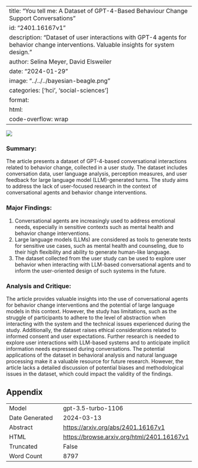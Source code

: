 
---
title: "You tell me: A Dataset of GPT-4-Based Behaviour Change Support Conversations"
id: "2401.16167v1"
description: "Dataset of user interactions with GPT-4 agents for behavior change interventions. Valuable insights for system design."
author: Selina Meyer, David Elsweiler
date: "2024-01-29"
image: "../../../bayesian-beagle.png"
categories: ['hci', 'social-sciences']
format:
  html:
    code-overflow: wrap
---

![](../../../bayesian-beagle.png)

### **Summary:**
The article presents a dataset of GPT-4-based conversational interactions related to behavior change, collected in a user study. The dataset includes conversation data, user language analysis, perception measures, and user feedback for large language model (LLM)-generated turns. The study aims to address the lack of user-focused research in the context of conversational agents and behavior change interventions.

### Major Findings:
1. Conversational agents are increasingly used to address emotional needs, especially in sensitive contexts such as mental health and behavior change interventions.
2. Large language models (LLMs) are considered as tools to generate texts for sensitive use cases, such as mental health and counseling, due to their high flexibility and ability to generate human-like language.
3. The dataset collected from the user study can be used to explore user behavior when interacting with LLM-based conversational agents and to inform the user-oriented design of such systems in the future.

### Analysis and Critique:
The article provides valuable insights into the use of conversational agents for behavior change interventions and the potential of large language models in this context. However, the study has limitations, such as the struggle of participants to adhere to the level of abstraction when interacting with the system and the technical issues experienced during the study. Additionally, the dataset raises ethical considerations related to informed consent and user expectations. Further research is needed to explore user interactions with LLM-based systems and to anticipate implicit information needs expressed during conversations. The potential applications of the dataset in behavioral analysis and natural language processing make it a valuable resource for future research. However, the article lacks a detailed discussion of potential biases and methodological issues in the dataset, which could impact the validity of the findings.

## Appendix

|          |          |
|----------|----------|
| Model     | gpt-3.5-turbo-1106       |
| Date Generated     | 2024-03-13       |
| Abstract | [https://arxiv.org/abs/2401.16167v1](https://arxiv.org/abs/2401.16167v1)        |
| HTML     | [https://browse.arxiv.org/html/2401.16167v1](https://browse.arxiv.org/html/2401.16167v1)       |
| Truncated       | False       |
| Word Count       | 8797       |